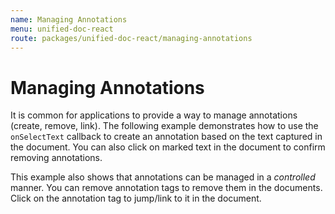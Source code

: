 ```yaml
---
name: Managing Annotations
menu: unified-doc-react
route: packages/unified-doc-react/managing-annotations
---
```



# Managing Annotations

It is common for applications to provide a way to manage annotations (create, remove, link).  The following example demonstrates how to use the `onSelectText` callback to create an annotation based on the text captured in the document.  You can also click on marked text in the document to confirm removing annotations.

This example also shows that annotations can be managed in a  *controlled* manner.  You can remove annotation tags to remove them in the documents.  Click on the annotation tag to jump/link to it in the document.

<ManagingAnnotationsExample />
